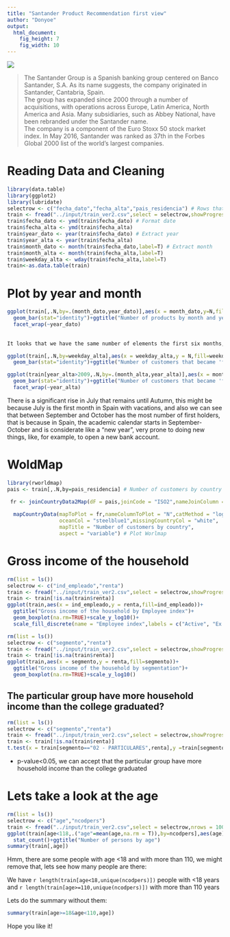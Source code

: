 ```yaml
---
title: "Santander Product Recommendation first view"
author: "Donyoe"
output: 
  html_document: 
    fig_height: 7
    fig_width: 10
---
```


![](http://4.bp.blogspot.com/-YkdUZVa6ioI/ToA7i-YGOSI/AAAAAAAAC2U/3tnZLp54Gxc/s1600/logo-santander.jpg)

> The Santander Group is a Spanish banking group centered on Banco Santander, S.A. As its name suggests, the company originated in Santander, Cantabria, Spain.  
The group has expanded since 2000 through a number of acquisitions, with operations across Europe, Latin America, North America and Asia. Many subsidiaries, such as Abbey National, have been rebranded under the Santander name.  
The company is a component of the Euro Stoxx 50 stock market index. In May 2016, Santander was ranked as 37th in the Forbes Global 2000 list of the world's largest companies.

# Reading Data and Cleaning
```r
library(data.table)
library(ggplot2)
library(lubridate)
selectrow <- c("fecha_dato","fecha_alta","pais_residencia") # Rows that I want to analize
train <- fread("../input/train_ver2.csv",select = selectrow,showProgress =F)
train$fecha_dato <- ymd(train$fecha_dato) # Format date
train$fecha_alta <- ymd(train$fecha_alta)
train$year_dato <- year(train$fecha_dato) # Extract year
train$year_alta <- year(train$fecha_alta)
train$month_dato <- month(train$fecha_dato,label=T) # Extract month
train$month_alta <- month(train$fecha_alta,label=T)
train$weekday_alta <- wday(train$fecha_alta,label=T)
train<-as.data.table(train)
```

# Plot by year and month
```r
ggplot(train[,.N,by=.(month_dato,year_dato)],aes(x = month_dato,y=N,fill=month_dato))+
  geom_bar(stat="identity")+ggtitle("Number of products by month and year")+
  facet_wrap(~year_dato)
  
  
It looks that we have the same number of elements the first six months, then a big gap and later the number of products increases constantly.

```

```r
ggplot(train[,.N,by=weekday_alta],aes(x = weekday_alta,y = N,fill=weekday_alta))+
  geom_bar(stat="identity")+ggtitle("Number of customers that became 'first holder' by day of week")
```  
  
  
```r
ggplot(train[year_alta>2009,.N,by=.(month_alta,year_alta)],aes(x = month_alta,y=N,fill=month_alta))+
  geom_bar(stat="identity")+ggtitle("Number of customers that became 'first holder' by month and year")+
  facet_wrap(~year_alta)
```

 There is a significant rise in July that remains until Autumn, this might be because July is the first month in Spain with vacations, and also we can see that between September and October has the most number of first holders, that is because in Spain, the academic calendar starts in September-October and is considerate like a "new year", very prone to doing new things, like, for example, to open a new bank account.

# WoldMap
```r
library(rworldmap)
pais <- train[,.N,by=pais_residencia] # Number of customers by country

 fr <- joinCountryData2Map(dF = pais,joinCode = "ISO2",nameJoinColumn = "pais_residencia",verbose=F) # Prepare data to plot
  
  mapCountryData(mapToPlot = fr,nameColumnToPlot = "N",catMethod = "logFixedWidth",
                 oceanCol = "steelblue1",missingCountryCol = "white",
                 mapTitle = "Number of customers by country",
                 aspect = "variable") # Plot Worlmap
```

# Gross income of the household


```r
rm(list = ls())
selectrow <- c("ind_empleado","renta")
train <- fread("../input/train_ver2.csv",select = selectrow,showProgress = F)
train <- train[!is.na(train$renta)]
ggplot(train,aes(x = ind_empleado,y = renta,fill=ind_empleado))+
  ggtitle("Gross income of the household by Employee index")+
  geom_boxplot(na.rm=TRUE)+scale_y_log10()+
  scale_fill_discrete(name = "Employee index",labels = c("Active", "Ex employed","filial","Not employee","Pasive"))
```


```r
rm(list = ls())
selectrow <- c("segmento","renta")
train <- fread("../input/train_ver2.csv",select = selectrow,showProgress = F)
train <- train[!is.na(train$renta)]
ggplot(train,aes(x = segmento,y = renta,fill=segmento))+
  ggtitle("Gross income of the household by segmentation")+
  geom_boxplot(na.rm=TRUE)+scale_y_log10()
```

## The particular group have more household income than the college graduated?
```r
rm(list = ls())
selectrow <- c("segmento","renta")
train <- fread("../input/train_ver2.csv",select = selectrow,showProgress = F)
train <- train[!is.na(train$renta)]
t.test(x = train[segmento=="02 - PARTICULARES",renta],y =train[segmento=="03 - UNIVERSITARIO",renta],alternative = "greater")
```

* p-value<0.05, we can accept that the particular group have more household income than the college graduated

# Lets take a look at the age
```r
rm(list = ls())
selectrow <- c("age","ncodpers")
train <- fread("../input/train_ver2.csv",select = selectrow,nrows = 1000000,showProgress = F)
ggplot(train[age<118,.("age"=mean(age,na.rm = T)),by=ncodpers],aes(age))+
  stat_count()+ggtitle("Number of persons by age")
summary(train[,age])
```

Hmm, there are some people with age <18 and with more than 110, we might remove that, lets see how many people are there:

We have `r length(train[age<18,unique(ncodpers)]) ` people with <18 years and `r length(train[age>=110,unique(ncodpers)]) ` with more than  110 years


Lets do the summary without them:
```r
summary(train[age>=18&age<110,age])
```



Hope you like it!
